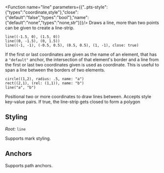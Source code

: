 
<Function name="line" parameters={{"..pts-style":{"types":"coordinate,style"},"close":{"default":"false","types":"bool"},"name":{"default":"none","types":"none,str"}}}/>
Draws a line, more than two points can be given to create a line-strip.

```typc example
line((-1.5, 0), (1.5, 0))
line((0, -1.5), (0, 1.5))
line((-1, -1), (-0.5, 0.5), (0.5, 0.5), (1, -1), close: true)
```

If the first or last coordinates are given as the name of an element,
that has a `"default"` anchor, the intersection of that element's border
and a line from the first or last two coordinates given is used as coordinate.
This is useful to span a line between the borders of two elements.

```typc example
circle((1,2), radius: .5, name: "a")
rect((2,1), (rel: (1,1)), name: "b")
line("a", "b")
```
<Parameter name="..pts-style" types="coordinate,style" > Positional two or more coordinates to draw lines between. Accepts style key-value pairs.</Parameter>
<Parameter name="close" types="bool" default_value="false"> If true, the line-strip gets closed to form a polygon</Parameter>


## Styling 
*Root:* `line`

Supports mark styling.

## Anchors
Supports path anchors.
